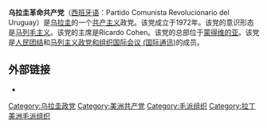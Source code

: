 '''乌拉圭革命共产党'''（[[西班牙语|西班牙语]]：Partido Comunista Revolucionario del Uruguay）是[[乌拉圭|乌拉圭]]的一个[[共产主义|共产主义]]政党。该党成立于1972年。该党的意识形态是[[马列毛主义|马列毛主义]]。该党的主席是Ricardo Cohen。该党的总部位于[[蒙得维的亚|蒙得维的亚]]。该党是[[人民团结_(乌拉圭)|人民团结]]和[[马列主义政党和组织国际会议_(国际通讯)|马列主义政党和组织国际会议 (国际通讯)]]的成员。

== 外部链接 ==
* {{official}}
{{乌拉圭政党}}
[[Category:乌拉圭政党|Category:乌拉圭政党]]
[[Category:美洲共产党|Category:美洲共产党]]
[[Category:毛派组织|Category:毛派组织]]
[[Category:拉丁美洲毛派组织|Category:拉丁美洲毛派组织]]